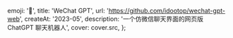 
  emoji: '🤖️',
  title: 'WeChat GPT',
  url: 'https://github.com/idootop/wechat-gpt-web',
  createAt: '2023-05',
  description: '一个仿微信聊天界面的网页版 ChatGPT 聊天机器人',
  cover: cover.src,
};
